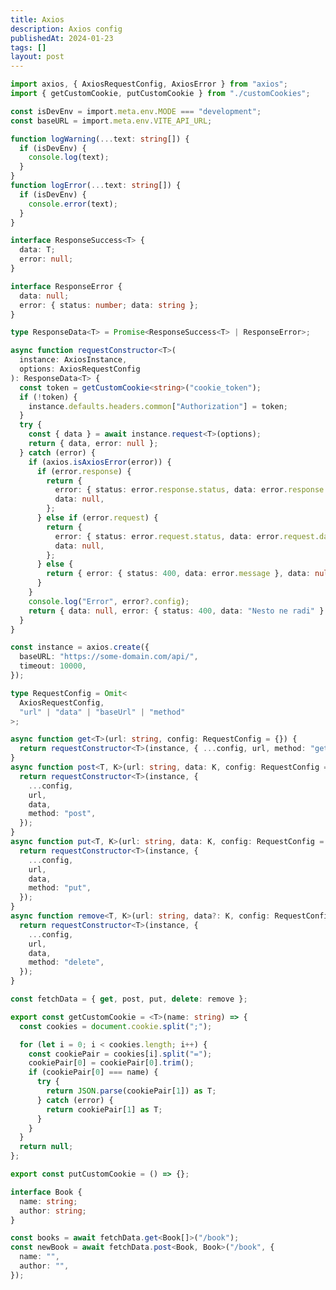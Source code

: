 ```yaml
---
title: Axios
description: Axios config
publishedAt: 2024-01-23
tags: []
layout: post
---
```


```ts title="@package/core"
import axios, { AxiosRequestConfig, AxiosError } from "axios";
import { getCustomCookie, putCustomCookie } from "./customCookies";

const isDevEnv = import.meta.env.MODE === "development";
const baseURL = import.meta.env.VITE_API_URL;

function logWarning(...text: string[]) {
  if (isDevEnv) {
    console.log(text);
  }
}
function logError(...text: string[]) {
  if (isDevEnv) {
    console.error(text);
  }
}

interface ResponseSuccess<T> {
  data: T;
  error: null;
}

interface ResponseError {
  data: null;
  error: { status: number; data: string };
}

type ResponseData<T> = Promise<ResponseSuccess<T> | ResponseError>;

async function requestConstructor<T>(
  instance: AxiosInstance,
  options: AxiosRequestConfig
): ResponseData<T> {
  const token = getCustomCookie<string>("cookie_token");
  if (!token) {
    instance.defaults.headers.common["Authorization"] = token;
  }
  try {
    const { data } = await instance.request<T>(options);
    return { data, error: null };
  } catch (error) {
    if (axios.isAxiosError(error)) {
      if (error.response) {
        return {
          error: { status: error.response.status, data: error.response.data },
          data: null,
        };
      } else if (error.request) {
        return {
          error: { status: error.request.status, data: error.request.data },
          data: null,
        };
      } else {
        return { error: { status: 400, data: error.message }, data: null };
      }
    }
    console.log("Error", error?.config);
    return { data: null, error: { status: 400, data: "Nesto ne radi" } };
  }
}
```

```ts title="fetchData.ts"
const instance = axios.create({
  baseURL: "https://some-domain.com/api/",
  timeout: 10000,
});

type RequestConfig = Omit<
  AxiosRequestConfig,
  "url" | "data" | "baseUrl" | "method"
>;

async function get<T>(url: string, config: RequestConfig = {}) {
  return requestConstructor<T>(instance, { ...config, url, method: "get" });
}
async function post<T, K>(url: string, data: K, config: RequestConfig = {}) {
  return requestConstructor<T>(instance, {
    ...config,
    url,
    data,
    method: "post",
  });
}
async function put<T, K>(url: string, data: K, config: RequestConfig = {}) {
  return requestConstructor<T>(instance, {
    ...config,
    url,
    data,
    method: "put",
  });
}
async function remove<T, K>(url: string, data?: K, config: RequestConfig = {}) {
  return requestConstructor<T>(instance, {
    ...config,
    url,
    data,
    method: "delete",
  });
}

const fetchData = { get, post, put, delete: remove };
```

```ts title="cookies.ts"
export const getCustomCookie = <T>(name: string) => {
  const cookies = document.cookie.split(";");

  for (let i = 0; i < cookies.length; i++) {
    const cookiePair = cookies[i].split("=");
    cookiePair[0] = cookiePair[0].trim();
    if (cookiePair[0] === name) {
      try {
        return JSON.parse(cookiePair[1]) as T;
      } catch (error) {
        return cookiePair[1] as T;
      }
    }
  }
  return null;
};

export const putCustomCookie = () => {};
```

```ts title="books.ts"
interface Book {
  name: string;
  author: string;
}

const books = await fetchData.get<Book[]>("/book");
const newBook = await fetchData.post<Book, Book>("/book", {
  name: "",
  author: "",
});
```